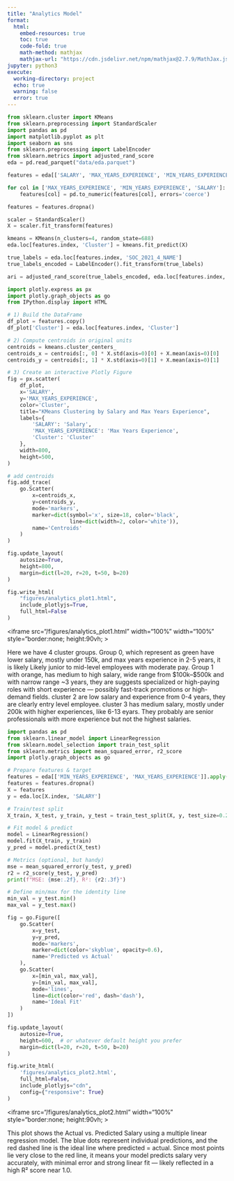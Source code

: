 ```yaml
---
title: "Analytics Model"
format:
  html:
    embed-resources: true        
    toc: true
    code-fold: true
    math-method: mathjax         
    mathjax-url: "https://cdn.jsdelivr.net/npm/mathjax@2.7.9/MathJax.js?config=TeX-AMS-MML_HTMLorMML"
jupyter: python3
execute:
  working-directory: project
  echo: true
  warning: false
  error: true
---
```




```python
from sklearn.cluster import KMeans
from sklearn.preprocessing import StandardScaler
import pandas as pd
import matplotlib.pyplot as plt
import seaborn as sns
from sklearn.preprocessing import LabelEncoder
from sklearn.metrics import adjusted_rand_score
eda = pd.read_parquet("data/eda.parquet")
```

```python

features = eda[['SALARY', 'MAX_YEARS_EXPERIENCE', 'MIN_YEARS_EXPERIENCE']].copy()

for col in ['MAX_YEARS_EXPERIENCE', 'MIN_YEARS_EXPERIENCE', 'SALARY']:
    features[col] = pd.to_numeric(features[col], errors='coerce')

features = features.dropna()

scaler = StandardScaler()
X = scaler.fit_transform(features)

kmeans = KMeans(n_clusters=4, random_state=688)
eda.loc[features.index, 'Cluster'] = kmeans.fit_predict(X)

true_labels = eda.loc[features.index, 'SOC_2021_4_NAME']
true_labels_encoded = LabelEncoder().fit_transform(true_labels)

ari = adjusted_rand_score(true_labels_encoded, eda.loc[features.index, 'Cluster'])
```

```python
import plotly.express as px
import plotly.graph_objects as go
from IPython.display import HTML

# 1) Build the DataFrame
df_plot = features.copy()
df_plot['Cluster'] = eda.loc[features.index, 'Cluster']

# 2) Compute centroids in original units
centroids = kmeans.cluster_centers_
centroids_x = centroids[:, 0] * X.std(axis=0)[0] + X.mean(axis=0)[0]
centroids_y = centroids[:, 1] * X.std(axis=0)[1] + X.mean(axis=0)[1]

# 3) Create an interactive Plotly Figure
fig = px.scatter(
    df_plot,
    x='SALARY',
    y='MAX_YEARS_EXPERIENCE',
    color='Cluster',
    title="KMeans Clustering by Salary and Max Years Experience",
    labels={
        'SALARY': 'Salary',
        'MAX_YEARS_EXPERIENCE': 'Max Years Experience',
        'Cluster': 'Cluster'
    },
    width=800,
    height=500,
)

# add centroids
fig.add_trace(
    go.Scatter(
        x=centroids_x,
        y=centroids_y,
        mode='markers',
        marker=dict(symbol='x', size=18, color='black',
                    line=dict(width=2, color='white')),
        name='Centroids'
    )
)

fig.update_layout(
    autosize=True,
    height=800,  
    margin=dict(l=20, r=20, t=50, b=20)
)

fig.write_html(
    "figures/analytics_plot1.html",
    include_plotlyjs=True,   
    full_html=False
)
```
<iframe
  src="/figures/analytics_plot1.html"
  width="100%"
  width="100%"
  style="border:none; height:90vh;
></iframe>

Here we have 4 cluster groups. Group 0, which represent as green have lower salary, mostly under 150k, and max years experience in 2-5 years, it is likely Likely junior to mid-level employees with moderate pay. Group 1 with orange, has medium to high salary, wide range from $100k–$500k and with narrow range ~3 years, they are suggests specialized or high-paying roles with short experience — possibly fast-track promotions or high-demand fields. cluster 2 are low salary and experience from 0-4 years, they are clearly entry level employee. cluster 3 has medium salary, mostly under 200k with higher experiences, like 6-13 eyars. They probably are senior professionals with more experience but not the highest salaries. 

```python
import pandas as pd
from sklearn.linear_model import LinearRegression
from sklearn.model_selection import train_test_split
from sklearn.metrics import mean_squared_error, r2_score
import plotly.graph_objects as go

# Prepare features & target
features = eda[['MIN_YEARS_EXPERIENCE', 'MAX_YEARS_EXPERIENCE']].apply(pd.to_numeric, errors='coerce')
features = features.dropna()
X = features
y = eda.loc[X.index, 'SALARY']

# Train/test split
X_train, X_test, y_train, y_test = train_test_split(X, y, test_size=0.2, random_state=688)

# Fit model & predict
model = LinearRegression()
model.fit(X_train, y_train)
y_pred = model.predict(X_test)

# Metrics (optional, but handy)
mse = mean_squared_error(y_test, y_pred)
r2 = r2_score(y_test, y_pred)
print(f"MSE: {mse:.2f}, R²: {r2:.3f}")

# Define min/max for the identity line
min_val = y_test.min()
max_val = y_test.max()
```

```python
fig = go.Figure([
    go.Scatter(
        x=y_test,
        y=y_pred,
        mode='markers',
        marker=dict(color='skyblue', opacity=0.6),
        name='Predicted vs Actual'
    ),
    go.Scatter(
        x=[min_val, max_val],
        y=[min_val, max_val],
        mode='lines',
        line=dict(color='red', dash='dash'),
        name='Ideal Fit'
    )
])

fig.update_layout(
    autosize=True,
    height=600,  # or whatever default height you prefer
    margin=dict(l=20, r=20, t=50, b=20)
)

fig.write_html(
    'figures/analytics_plot2.html',
    full_html=False,
    include_plotlyjs="cdn",
    config={"responsive": True}
)
```
<iframe
  src="/figures/analytics_plot2.html"
  width="100%"
  style="border:none; height:90vh;
></iframe>

This plot shows the Actual vs. Predicted Salary using a multiple linear regression model. The blue dots represent individual predictions, and the red dashed line is the ideal line where predicted = actual. Since most points lie very close to the red line, it means your model predicts salary very accurately, with minimal error and strong linear fit — likely reflected in a high R² score near 1.0.

